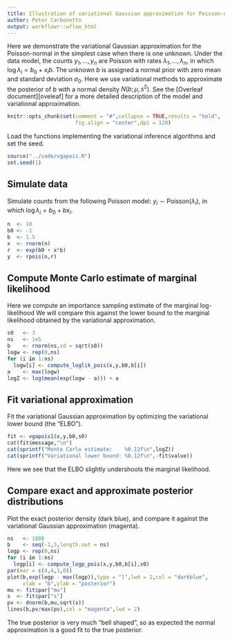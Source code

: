 ```yaml
---
title: Illustration of variational Gaussian approximation for Poisson-normal model with one unknown
author: Peter Carbonetto
output: workflowr::wflow_html
---
```


Here we demonstrate the variational Gaussian approximation for the
Poisson-normal in the simplest case when there is one unknown. Under
the data model, the counts $y_1, \ldots, y_n$ are Poisson with rates
$\lambda_1, \ldots, \lambda_n$, in which $\log \lambda_i = b_0 + x_i
b$. The unknown $b$ is assigned a normal prior with zero mean and
standard deviation $\sigma_0$. Here we use variational methods to
approximate the posterior of $b$ with a normal density $N(b; \mu,
s^2)$. See the [Overleaf document][oveleaf] for a more detailed
description of the model and variational approximation.

```r
knitr::opts_chunk$set(comment = "#",collapse = TRUE,results = "hold",
                      fig.align = "center",dpi = 120)
```

Load the functions implementing the variational inference algorithms
and set the seed.

```r
source("../code/vgapois.R")
set.seed(1)
```

Simulate data
-------------

Simulate counts from the following Poisson model: $y_i \sim
\mathrm{Poisson}(\lambda_i)$, in which $\log \lambda_i = b_0 + b x_i$.

```r
n  <- 10
b0 <- -1
b  <- 1.5
x  <- rnorm(n)
r  <- exp(b0 + x*b)
y  <- rpois(n,r)
```

Compute Monte Carlo estimate of marginal likelihood
---------------------------------------------------

Here we compute an importance sampling estimate of the marginal
log-likelihood We will compare this against the lower bound to the
marginal likelihood obtained by the variational approximation.

```r
s0   <- 3
ns   <- 1e5
b    <- rnorm(ns,sd = sqrt(s0))
logw <- rep(0,ns)
for (i in 1:ns)
  logw[i] <- compute_loglik_pois(x,y,b0,b[i])
a    <- max(logw)
logZ <- log(mean(exp(logw - a))) + a
```

Fit variational approximation
-----------------------------

Fit the variational Gaussian approximation by optimizing the
variational lower bound (the "ELBO").

```r
fit <- vgapois1(x,y,b0,s0)
cat(fit$message,"\n")
cat(sprintf("Monte Carlo estimate:    %0.12f\n",logZ))
cat(sprintf("Variational lower bound: %0.12f\n",-fit$value))
```

Here we see that the ELBO slightly undershoots the marginal likelihood.

Compare exact and approximate posterior distributions
-----------------------------------------------------

Plot the exact posterior density (dark blue), and compare it against the
variational Gaussian approximation (magenta).

```r
ns   <- 1000
b    <- seq(-1,3,length.out = ns)
logp <- rep(0,ns)
for (i in 1:ns)
  logp[i] <- compute_logp_pois(x,y,b0,b[i],s0)
par(mar = c(4,4,1,0))
plot(b,exp(logp - max(logp)),type = "l",lwd = 2,col = "darkblue",
     xlab = "b",ylab = "posterior")
mu <- fit$par["mu"]
s  <- fit$par["s"]
pv <- dnorm(b,mu,sqrt(s))
lines(b,pv/max(pv),col = "magenta",lwd = 2)
```

The true posterior is very much "bell shaped", so as expected the
normal approximation is a good fit to the true posterior.

[overleaf]: https://www.overleaf.com/read/fbwkmbcjzctc
